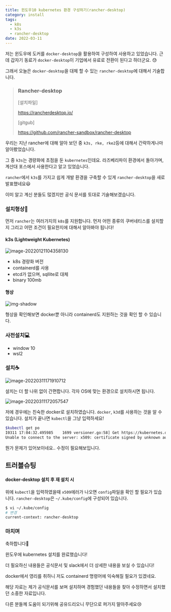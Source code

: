 ```yaml
---
title: 윈도우10 kubernetes 환경 구성하기(rancher-desktop)
category: install
tags:
  - k8s
  - k3s
  - rancher-desktop
date: 2022-03-11
---
```


저는 윈도우에 도커를 `docker-desktop`을 활용하여 구성하여 사용하고 있었습니다. 근데 갑자기 동료가 `docker-desktop`이 기업에서 유료로 전환이 된다고 하더군요. :sweat:

그래서 오늘은 `docker-desktop`을 대체 할 수 있는 `rancher-desktop`에 대해서 기술합니다.

> ### Rancher-desktop
>
> [설치파일]
>
> https://rancherdesktop.io/
>
> [gitgub]
>
> https://github.com/rancher-sandbox/rancher-desktop

우리는 지난 rancher에 대해 알아 보던 중 `k3s, rke, rke2`등에 대해서 간략하게나마 알아봤었습니다.

그 중 `k3s`는 경량화에 초점을 둔 `kubernetes`인데요. 라즈베리파이 환경에서 돌아가며, 계산대 포스에서 사용한다고 알고 있었습니다.

`rancher`에서 `k3s`를 가지고 쉽게 개발 환경을 구축할 수 있게 `rancher-desktop`을 새로 발표했네요:smiley:

이미 알고 계신 분들도 많겠지만 공식 문서를 토대로 기술해보겠습니다.

### 설치형상:memo:

먼저 `rancher`는 여러가지의 `k8s`를 지원합니다. 먼저 어떤 종류의 쿠버네티스를 설치할 지 그리고 어떤 조건이 필요한지에 대해서 알아봐야 됩니다!

#### k3s (Lightweight Kubernetes)

![image-20220121104358130](../../../assets/images/posts/2022-01-21-post-install-rke/image-20220121104358130.png)

- k8s 경량화 버전
- containerd를 사용
- etcd가 없으며, sqllite로 대체
- binary 100mb

#### 형상

![img-shadow](https://rancherdesktop.io/images/how-it-works-rancher-desktop.svg)

형상을 확인해보면 docker뿐 아니라 containerd도 지원하는 것을 확인 할 수 있습니다.

### 사전설치:computer:

- window 10
- wsl2

### 설치:coffee:

![image-20220311171910712](../../../assets/images/posts/2022-03-11-post-install-rancher-desktop/image-20220311171910712.png)

설치는 더 할 나위 없이 간편합니다. 각자 OS에 맞는 환경으로 설치하시면 됩니다.

![image-20220311172057547](../../../assets/images/posts/2022-03-11-post-install-rancher-desktop/image-20220311172057547.png)

저에 경우에는 친숙한 docker로 설치하였습니다. `docker`, `k3d`를 사용하는 것을 알 수 있습니다. 설치가 끝나면 `kubectl`을 그냥 입력하세요!

```bash
$kubectl get po
I0311 17:04:32.495985    1699 versioner.go:58] Get https://kubernetes.docker.internal:6443/version?timeout=5s: x509: certificate signed by unknown authority
Unable to connect to the server: x509: certificate signed by unknown authority
```

뭔가 문제가 있어보이네요.. 수정이 필요해보입니다.

## 트러블슈팅

#### docker-desktop 설치 후 재 설치 시

위에 `kubectl`을 입력하였을때 `x509`에러가 나오면 `config`파일을 확인 할 필요가 있습니다. `rancher-desktop`은 `~/.kube/config`에 구성되어 있습니다.

```bash
$ vi ~/.kube/config
# 변경
current-context: rancher-desktop
```

### 마치며

축하합니다:tada:

윈도우에 kubernetes 설치를 완료했습니다!

더 필요하신 내용들은 공식문서 및 slack에서 더 상세한 내용을 보실 수 있습니다!

docker에서 영리를 취하니 저도 containerd 명령어에 익숙해질 필요가 있겠네요.

해당 자료는 제가 공식문서를 보며 설치하며 경험했던 내용들을 찾아 수정하면서 설치했던 소중한 자료입니다.

다른 분들께 도움이 되기위해 공유드리오니 무단으로 퍼가지 말아주세요:cry:
